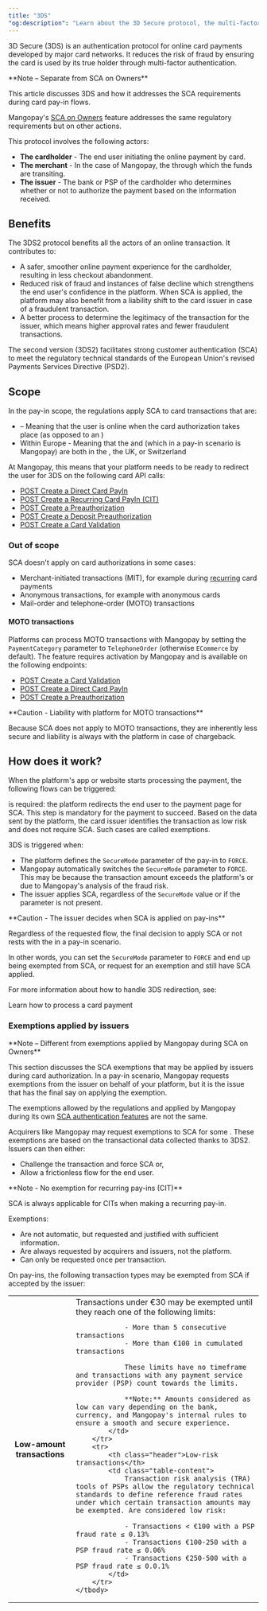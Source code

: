 ```yaml
---
title: "3DS"
"og:description": "Learn about the 3D Secure protocol, the multi-factor authentication for online card payments."
---
```



3D Secure (3DS) is an authentication protocol for online card payments developed by major card networks. It reduces the risk of fraud by ensuring the card is used by its true holder through multi-factor authentication.

<Note>
**Note – Separate from SCA on Owners**

This article discusses 3DS and how it addresses the SCA requirements during card pay-in flows.

Mangopay's [SCA on Owners](/guides/sca) feature addresses the same regulatory requirements but on other actions.
</Note>

This protocol involves the following actors:

-   **The cardholder** - The end user initiating the online payment by card.
-   **The merchant** - In the case of Mangopay, the <Platform content="platform" /> through which the funds are transiting.
-   **The issuer** - The bank or PSP of the cardholder who determines whether or not to authorize the payment based on the information received.

## Benefits

The 3DS2 protocol benefits all the actors of an online transaction. It contributes to:

-   A safer, smoother online payment experience for the cardholder, resulting in less checkout abandonment.
-   Reduced risk of fraud and instances of false decline which strengthens the end user's confidence in the platform. When SCA is applied, the platform may also benefit from a liability shift to the card issuer in case of a fraudulent transaction.
-   A better process to determine the legitimacy of the transaction for the issuer, which means higher approval rates and fewer fraudulent transactions.

The second version (3DS2) facilitates strong customer authentication (SCA) to meet the regulatory technical standards of the European Union's revised Payments Services Directive (PSD2).

## Scope

In the pay-in scope, the regulations apply SCA to card transactions that are: 

- <Cit content="Customer-initiated transactions (CIT)" /> – Meaning that the user is online when the card authorization takes place (as opposed to an <Mit content="MIT" />)
- Within Europe - Meaning that the <Issuer content="issuer" /> and <Acquirer content="acquirer" /> (which in a pay-in scenario is Mangopay) are both in the <Eea content="European Economic Area (EEA)" />, the UK, or Switzerland

At Mangopay, this means that your platform needs to be ready to redirect the user for 3DS on the following card API calls:

- [POST Create a Direct Card PayIn](/api-reference/direct-card-payins/create-direct-card-payin)
- [POST Create a Recurring Card PayIn (CIT)](/api-reference/recurring-card-payins/create-recurring-payin-cit)
- [POST Create a Preauthorization](/api-reference/preauthorizations/create-preauthorization)
- [POST Create a Deposit Preauthorization](/api-reference/deposit-preauthorizations/create-deposit-preauthorization)
- [POST Create a Card Validation](/api-reference/card-validations/create-card-validation)

### Out of scope

SCA doesn't apply on card authorizations in some cases:

- Merchant-initiated transactions (MIT), for example during [recurring](/guides/payment-methods/card/recurring) card payments
- Anonymous transactions, for example with anonymous cards
- Mail-order and telephone-order (MOTO) transactions

#### MOTO transactions

Platforms can process MOTO transactions with Mangopay by setting the `PaymentCategory` parameter to `TelephoneOrder` (otherwise `ECommerce` by default). The feature requires activation by Mangopay and is available on the following endpoints:

- [POST Create a Card Validation](/api-reference/card-validations/create-card-validation)
- [POST Create a Direct Card PayIn](/api-reference/direct-card-payins/create-direct-card-payin)
- [POST Create a Preauthorization](/api-reference/preauthorizations/create-preauthorization)

<Warning>
**Caution - Liability with platform for MOTO transactions** 

Because SCA does not apply to MOTO transactions, they are inherently less secure and liability is always with the platform in case of chargeback.
</Warning>

## How does it work?

When the platform's app or website starts processing the payment, the following flows can be triggered:

<CardGroup cols={2}>
    <Card title="Challenge flow">
        <Sca content="SCA" /> is required: the platform redirects the end user
        to the payment page for SCA. This step is mandatory for the payment to
        succeed.
    </Card>
    <Card title="Frictionless flow">
        Based on the data sent by the platform, the card issuer identifies the
        transaction as low risk and does not require SCA. Such cases are called
        exemptions.
    </Card>
</CardGroup>

3DS is triggered when:

-   The platform defines the `SecureMode` parameter of the pay-in to `FORCE`.
-   Mangopay automatically switches the `SecureMode` parameter to `FORCE`. This may be because the transaction amount exceeds the platform's <Mfa content="Maximum Frictionless Amount" /> or due to Mangopay's analysis of the fraud risk.
-   The issuer applies SCA, regardless of the `SecureMode` value or if the parameter is not present.

<Warning>
**Caution - The issuer decides when SCA is applied on pay-ins** 

Regardless of the requested flow, the final decision to apply SCA or not rests with the <Issuer content="issuer" /> in a pay-in scenario.

In other words, you can set the `SecureMode` parameter to `FORCE` and end up being exempted from SCA, or request for an exemption and still have SCA applied.
</Warning>

For more information about how to handle 3DS redirection, see:

<Card title="How to" href="/guides/payment-methods/card/direct/how-to">
Learn how to process a card payment
</Card>

### Exemptions applied by issuers

<Note>
**Note – Different from exemptions applied by Mangopay during SCA on Owners**

This section discusses the SCA exemptions that may be applied by issuers during card authorization. In a pay-in scenario, Mangopay requests exemptions from the issuer on behalf of your platform, but it is the issue that has the final say on applying the exemption.

The exemptions allowed by the regulations and applied by Mangopay during its own [SCA authentication features](/guides/sca) are not the same.
</Note>

Acquirers like Mangopay may request exemptions to SCA for some <Cit content="customer-initiated transactions" />. These exemptions are based on the transactional data collected thanks to 3DS2. Issuers can then either:

-   Challenge the transaction and force SCA or,
-   Allow a frictionless flow for the end user.

<Note>
**Note - No exemption for recurring pay-ins (CIT)** 

SCA is always applicable for CITs when making a recurring pay-in.
</Note>

Exemptions:

-   Are not automatic, but requested and justified with sufficient information.
-   Are always requested by acquirers and issuers, not the platform.
-   Can only be requested once per transaction.

On pay-ins, the following transaction types may be exempted from SCA if accepted by the issuer:

<table>
    <tbody>
        <tr>
            <th class="header">Low-amount transactions</th>
            <td class="table-content">
                Transactions under €30 may be exempted until they reach one of the following limits:

                - More than 5 consecutive transactions
                - More than €100 in cumulated transactions
                
                These limits have no timeframe and transactions with any payment service provider (PSP) count towards the limits.

                **Note:** Amounts considered as low can vary depending on the bank, currency, and Mangopay's internal rules to ensure a smooth and secure experience.
            </td>
        </tr>
        <tr>
            <th class="header">Low-risk transactions</th>
            <td class="table-content">
                Transaction risk analysis (TRA) tools of PSPs allow the regulatory technical standards to define reference fraud rates under which certain transaction amounts may be exempted. Are considered low risk:

                - Transactions < €100 with a PSP fraud rate ≤ 0.13%
                - Transactions €100-250 with a PSP fraud rate ≤ 0.06%
                - Transactions €250-500 with a PSP fraud rate ≤ 0.0.1%
            </td>
        </tr>
    </tbody>
</table>
